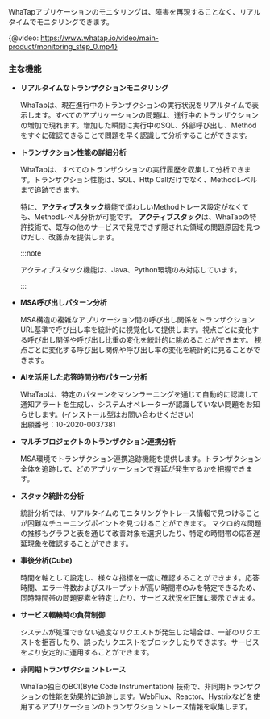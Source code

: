 WhaTapアプリケーションのモニタリングは、障害を再現することなく、リアルタイムでモニタリングできます。

{@video: https://www.whatap.io/video/main-product/monitoring_step_0.mp4}

### 主な機能

-   **リアルタイムなトランザクションモニタリング**

    WhaTapは、現在進行中のトランザクションの実行状況をリアルタイムで表示します。すべてのアプリケーションの問題は、進行中のトランザクションの増加で現れます。増加した瞬間に実行中のSQL、外部呼び出し、Methodをすぐに確認できることで問題を早く認識して分析することができます。

-   **トランザクション性能の詳細分析**

    WhaTapは、すべてのトランザクションの実行履歴を収集して分析できます。トランザクション性能は、SQL、Http Callだけでなく、Methodレベルまで追跡できます。 

    <InDoc product='java,python'>

    特に、**アクティブスタック**機能で煩わしいMethodトレース設定がなくても、Methodレベル分析が可能です。 **アクティブスタック**は、WhaTapの特許技術で、既存の他のサービスで発見できず隠された領域の問題原因を見つけだし、改善点を提供します。

    :::note

    アクティブスタック機能は、Java、Python環境のみ対応しています。

    :::

    </InDoc>

<Xclude product='dotnet'>

-   **MSA呼び出しパターン分析**

    MSA構造の複雑なアプリケーション間の呼び出し関係をトランザクションURL基準で呼び出し率を統計的に視覚化して提供します。視点ごとに変化する呼び出し関係や呼び出し比重の変化を統計的に眺めることができます。 視点ごとに変化する呼び出し関係や呼び出し率の変化を統計的に見ることができます。

</Xclude>

-   **AIを活用した応答時間分布パターン分析**

    WhaTapは、特定のパターンをマシンラーニングを通じて自動的に認識して通知アラートを生成し、システムオペレーターが認識していない問題をお知らせします。(インストール型はお問い合わせください)<br/>
    出願番号：10-2020-0037381

<Xclude product='dotnet'>

-   **マルチプロジェクトのトランザクション連携分析**

    MSA環境でトランザクション連携追跡機能を提供します。トランザクション全体を追跡して、どのアプリケーションで遅延が発生するかを把握できます。

</Xclude>

<InDoc product='java,python'>

-   **スタック統計の分析**

    統計分析では、リアルタイムのモニタリングやトレース情報で見つけることが困難なチューニングポイントを見つけることができます。 マクロ的な問題の推移もグラフと表を通じて改善対象を選択したり、特定の時間帯の応答遅延現象を確認することができます。

</InDoc>

-   **事後分析(Cube)**

    時間を軸として設定し、様々な指標を一度に確認することができます。応答時間、エラー件数およびスループットが高い時間帯のみを特定できるため、同時時間帯の問題要素を特定したり、サービス状況を正確に表示できます。

<InDoc product='java'>

-   **サービス輻輳時の負荷制御**

    システムが処理できない過度なリクエストが発生した場合は、一部のリクエストを拒否したり、誤ったリクエストをブロックしたりできます。サービスをより安定的に運用することができます。

-   **非同期トランザクショントレース**

    WhaTap独自のBCI(Byte Code Instrumentation) 技術で、非同期トランザクションの性能を効果的に追跡します。WebFlux、Reactor、Hystrixなどを使用するアプリケーションのトランザクショントレース情報を収集します。

</InDoc>
